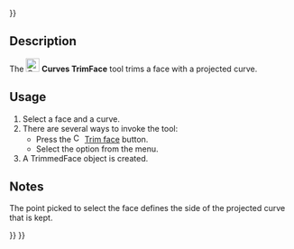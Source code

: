 <languages/>
{{UnfinishedDocu{{#translation:}}}}

{{Docnav
|[[Curves_ZebraTool|ZebraTool]]
|[[Curves_IsoCurve|IsoCurve]]
|[[Curves_Workbench|Curves]]
|IconL=Curves_ZebraTool.svg
|IconR=Curves_IsoCurve.svg
|IconC=Curves_workbench_icon.svg
}}

{{GuiCommand
|Name=Curves TrimFace
|MenuLocation=Surfaces → Trim face
|Workbenches=[[Curves_Workbench|Curves]]
}}

==Description==

The [[Image:Curves_TrimFace.svg|24px]] '''Curves TrimFace''' tool trims a face with a projected curve.

==Usage==

# Select a face and a curve.
# There are several ways to invoke the tool:
#* Press the [[Image:Curves_TrimFace.svg|16px]] [[Curves_TrimFace|Trim face]] button.
#* Select the {{MenuCommand|Surfaces → [[Image:Curves_TrimFace.svg|16px]] Trim face}} option from the menu.
# A TrimmedFace object is created.

==Notes==

The point picked to select the face defines the side of the projected curve that is kept.


{{Docnav
|[[Curves_ZebraTool|ZebraTool]]
|[[Curves_IsoCurve|IsoCurve]]
|[[Curves_Workbench|Curves]]
|IconL=Curves_ZebraTool.svg
|IconR=Curves_IsoCurve.svg
|IconC=Curves_workbench_icon.svg
}}

{{Curves Tools navi{{#translation:}}}}
{{Userdocnavi{{#translation:}}}}